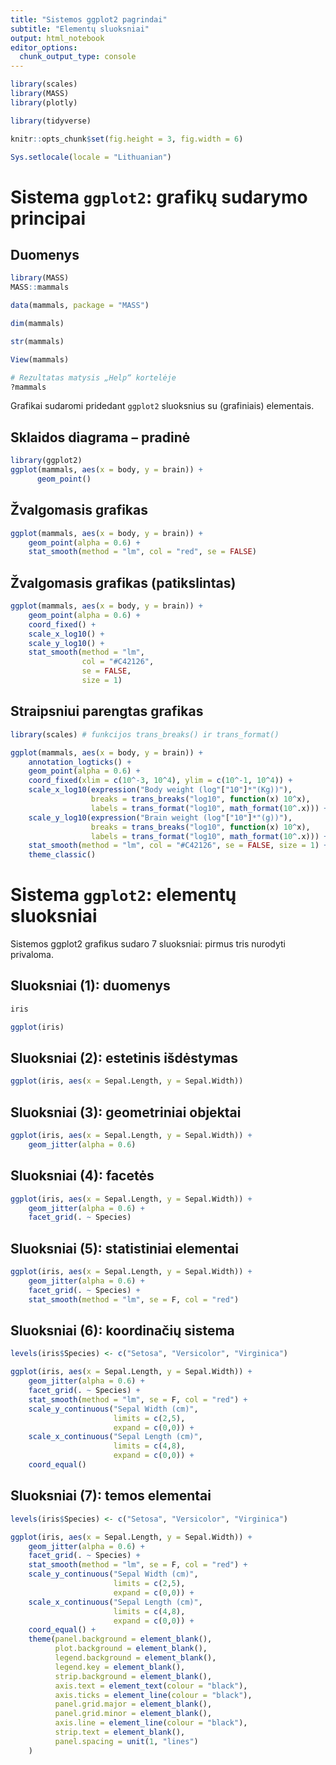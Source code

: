 ```yaml
---
title: "Sistemos ggplot2 pagrindai"
subtitle: "Elementų sluoksniai"
output: html_notebook
editor_options: 
  chunk_output_type: console
---
```


```r
library(scales) 
library(MASS)
library(plotly)

library(tidyverse)

knitr::opts_chunk$set(fig.height = 3, fig.width = 6)

Sys.setlocale(locale = "Lithuanian")
```



Sistema `ggplot2`: grafikų sudarymo principai
============================================================================= 


Duomenys
----------------------------------------------------------------------------- 
```r
library(MASS)
MASS::mammals
```

```r
data(mammals, package = "MASS")
```

```r
dim(mammals)
```

```r
str(mammals)
```

```r
View(mammals)
```

```r
# Rezultatas matysis „Help“ kortelėje
?mammals
```


Grafikai sudaromi pridedant `ggplot2` sluoksnius su (grafiniais) elementais.


Sklaidos diagrama – pradinė
----------------------------------------------------------------------------- 
```r
library(ggplot2)
ggplot(mammals, aes(x = body, y = brain)) +
      geom_point()
```
	  
Žvalgomasis grafikas
----------------------------------------------------------------------------- 
```r
ggplot(mammals, aes(x = body, y = brain)) +
    geom_point(alpha = 0.6) +
    stat_smooth(method = "lm", col = "red", se = FALSE)
```

Žvalgomasis grafikas (patikslintas)
----------------------------------------------------------------------------- 
```r
ggplot(mammals, aes(x = body, y = brain)) +
    geom_point(alpha = 0.6) +
    coord_fixed() +
    scale_x_log10() +
    scale_y_log10() +
    stat_smooth(method = "lm",
                col = "#C42126",
                se = FALSE,
                size = 1)
```

Straipsniui parengtas grafikas
----------------------------------------------------------------------------- 
```r
library(scales) # funkcijos trans_breaks() ir trans_format()

ggplot(mammals, aes(x = body, y = brain)) +
    annotation_logticks() +
    geom_point(alpha = 0.6) +
    coord_fixed(xlim = c(10^-3, 10^4), ylim = c(10^-1, 10^4)) +
    scale_x_log10(expression("Body weight (log"["10"]*"(Kg))"),
                  breaks = trans_breaks("log10", function(x) 10^x),
                  labels = trans_format("log10", math_format(10^.x))) +
    scale_y_log10(expression("Brain weight (log"["10"]*"(g))"),
                  breaks = trans_breaks("log10", function(x) 10^x),
                  labels = trans_format("log10", math_format(10^.x))) +
    stat_smooth(method = "lm", col = "#C42126", se = FALSE, size = 1) +
    theme_classic()
```



Sistema `ggplot2`: elementų sluoksniai
============================================================================= 

Sistemos ggplot2 grafikus sudaro 7 sluoksniai: pirmus tris nurodyti privaloma.


Sluoksniai (1): duomenys
----------------------------------------------------------------------------- 

```r
iris
```

```r
ggplot(iris)
```

Sluoksniai (2): estetinis išdėstymas
----------------------------------------------------------------------------- 

```r
ggplot(iris, aes(x = Sepal.Length, y = Sepal.Width)) 
```


Sluoksniai (3): geometriniai objektai
----------------------------------------------------------------------------- 
```r
ggplot(iris, aes(x = Sepal.Length, y = Sepal.Width)) +
    geom_jitter(alpha = 0.6)
```

Sluoksniai (4): facetės
------------------------------------------------------------------------------ 
```r
ggplot(iris, aes(x = Sepal.Length, y = Sepal.Width)) +
    geom_jitter(alpha = 0.6) +
    facet_grid(. ~ Species)
```

Sluoksniai (5): statistiniai elementai
----------------------------------------------------------------------------- 

```r
ggplot(iris, aes(x = Sepal.Length, y = Sepal.Width)) +
    geom_jitter(alpha = 0.6) +
    facet_grid(. ~ Species) +
    stat_smooth(method = "lm", se = F, col = "red")
```




Sluoksniai (6): koordinačių sistema
----------------------------------------------------------------------------- 
```r
levels(iris$Species) <- c("Setosa", "Versicolor", "Virginica")

ggplot(iris, aes(x = Sepal.Length, y = Sepal.Width)) +
    geom_jitter(alpha = 0.6) +
    facet_grid(. ~ Species) +
    stat_smooth(method = "lm", se = F, col = "red") +
    scale_y_continuous("Sepal Width (cm)",
                       limits = c(2,5), 
                       expand = c(0,0)) +
    scale_x_continuous("Sepal Length (cm)",
                       limits = c(4,8),
                       expand = c(0,0)) +
    coord_equal()
```

Sluoksniai (7): temos elementai
----------------------------------------------------------------------------- 
```r
levels(iris$Species) <- c("Setosa", "Versicolor", "Virginica")

ggplot(iris, aes(x = Sepal.Length, y = Sepal.Width)) +
    geom_jitter(alpha = 0.6) +
    facet_grid(. ~ Species) +
    stat_smooth(method = "lm", se = F, col = "red") +
    scale_y_continuous("Sepal Width (cm)",
                       limits = c(2,5), 
                       expand = c(0,0)) +
    scale_x_continuous("Sepal Length (cm)",
                       limits = c(4,8),
                       expand = c(0,0)) +
    coord_equal() +
    theme(panel.background = element_blank(),
          plot.background = element_blank(),
          legend.background = element_blank(),
          legend.key = element_blank(),
          strip.background = element_blank(),
          axis.text = element_text(colour = "black"),
          axis.ticks = element_line(colour = "black"),
          panel.grid.major = element_blank(),
          panel.grid.minor = element_blank(),
          axis.line = element_line(colour = "black"),
          strip.text = element_blank(),
          panel.spacing = unit(1, "lines")
    )
```
